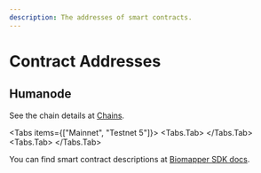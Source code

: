 ```yaml
---
description: The addresses of smart contracts.
---
```



# Contract Addresses

## Humanode

See the chain details at [Chains](https://link.humanode.io/docs/chains).

<Tabs items={["Mainnet", "Testnet 5"]}>
  <Tabs.Tab>
    <HumanodeChainInfo
      biomapperAddress="0x45E7F628eFd31774De8299EABC80D73Be3E751B3"
      biomapperLogAddress="0x877Bb6c2d22918563c4688e68b62c2F678Cc0BFD"
      uiUrl="https://mainnet.biomapper.hmnd.app/"
    />
  </Tabs.Tab>
  <Tabs.Tab>
    <HumanodeChainInfo
      biomapperAddress="0x82309C161eD219A0f36C5915A4a3e710B1141C7C"
      biomapperLogAddress="0x3f2B3E471b207475519989369d5E4F2cAbd0A39F"
      uiUrl="https://testnet5.biomapper.hmnd.app/"
    />
  </Tabs.Tab>
</Tabs>

You can find smart contract descriptions
at [Biomapper SDK docs](https://link.humanode.io/docs/biomapper-sdk).
